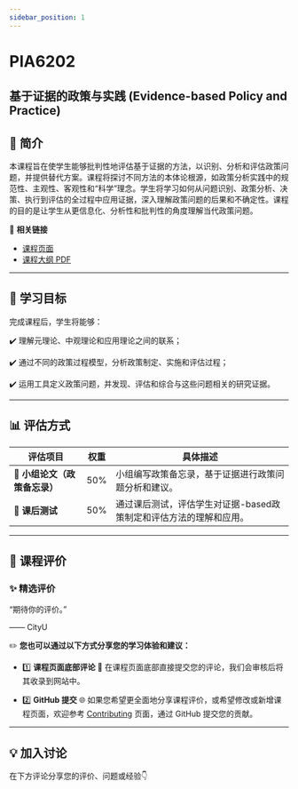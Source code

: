 ```yaml
---
sidebar_position: 1
---
```


# PIA6202
## 基于证据的政策与实践 (Evidence-based Policy and Practice)

## **📘 简介**
本课程旨在使学生能够批判性地评估基于证据的方法，以识别、分析和评估政策问题，并提供替代方案。课程将探讨不同方法的本体论根源，如政策分析实践中的规范性、主观性、客观性和“科学”理念。学生将学习如何从问题识别、政策分析、决策、执行到评估的全过程中应用证据，深入理解政策问题的后果和不确定性。课程的目的是让学生从更信息化、分析性和批判性的角度理解当代政策问题。

🔗 **相关链接**
- [课程页面](https://www.cityu.edu.hk/catalogue/pg/202425/course/PIA6202.htm)
- [课程大纲 PDF](https://www.cityu.edu.hk/catalogue/pg/202425/course/PIA6202.pdf)

---

## **🎯 学习目标**

完成课程后，学生将能够：

✔️ 理解元理论、中观理论和应用理论之间的联系；

✔️ 通过不同的政策过程模型，分析政策制定、实施和评估过程；

✔️ 运用工具定义政策问题，并发现、评估和综合与这些问题相关的研究证据。

---

## **📊 评估方式**

| **评估项目**               | **权重** | **具体描述**                                                                                       |
|---------------------------|---------|---------------------------------------------------------------------------------------------------|
| **📝 小组论文（政策备忘录）**  | 50%     | 小组编写政策备忘录，基于证据进行政策问题分析和建议。                                               |
| **📄 课后测试**             | 50%     | 通过课后测试，评估学生对证据-based政策制定和评估方法的理解和应用。                                |

---

## **💬 课程评价**

### ✨ **精选评价**
<div className={commentStyles.commentBox}>
    <p className={commentStyles.commentText}>
        “期待你的评价。”
    </p>
    <p className={commentStyles.commentAuthor}>—— CityU</p>
</div>

✏️ **您也可以通过以下方式分享您的学习体验和建议：**

- 1️⃣ **课程页面底部评论**
💬 在课程页面底部直接提交您的评论，我们会审核后将其收录到网站中。

- 2️⃣ **GitHub 提交**
🌐 如果您希望更全面地分享课程评价，或希望修改或新增课程页面，欢迎参考 [Contributing](https://penjc.github.io/CityU/contributing) 页面，通过 GitHub 提交您的贡献。

---

## **💡 加入讨论**

在下方评论分享您的评价、问题或经验👇
<Utterances />